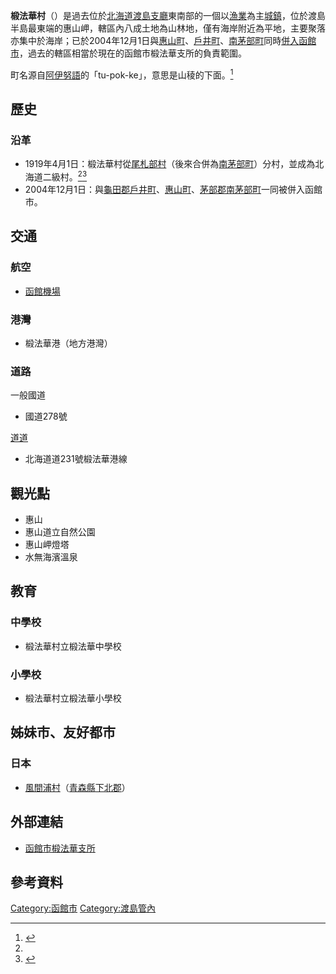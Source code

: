 {{日本町村 (廢除)
| 自治體名=椴法華
| 町村=村
| 町村章=
| 日文原名=椴法華村
| 平假名=とどほっけむら
| 羅馬字拼音=Todohokke-mura
| 都道府縣=北海道
| 廢除時間=2004年12月1日
| 廢除理由=[[編入合併|編入合併]]
| 廢除時處置=[[戶井町|戶井町]]、[[惠山町|惠山町]]、'''椴法華村'''、[[南茅部町|南茅部町]] → [[函館市|函館市]]
| 現在自治體=函館市
| 支廳=渡島支廳
| 郡=龜田郡
| 編號=01341-2
| 面積=24.92
| 邊界未定=
| 人口=1,536
| 統計時間=2004年11月30日
| 自治體=[[惠山町|惠山町]]、[[南茅部町|南茅部町]]
| 樹=[[冷杉|冷杉]]
| 花=[[杜鵑花|杜鵑花]]
| 鳥=
| 其他象徵物=
| 其他象徵=
| 郵遞區號=041-0611
| 所在地=龜田郡椴法華村字濱町156番地之1
| 電話號碼=138-86-2111
| 外部連結=
| 經度=
| 緯度=
| 地圖=
| 註記=
}}
'''椴法華村'''（{{jpn|j=椴法華村|hg=とどほっけむら|rm=Todohokke mura|f=y}}）是過去位於[[北海道|北海道]][[渡島支廳|渡島支廳]]東南部的一個以[[漁業|漁業]]為主[[城鎮|城鎮]]，位於渡島半島最東端的惠山岬，轄區內八成土地為山林地，僅有海岸附近為平地，主要聚落亦集中於海岸；已於2004年12月1日與[[惠山町|惠山町]]、[[戶井町|戶井町]]、[[南茅部町|南茅部町]]同時[[市町村合併|併入]][[函館市|函館市]]，過去的轄區相當於現在的函館市椴法華支所的負責範圍。

町名源自[[阿伊努語|阿伊努語]]的「tu-pok-ke」，意思是山稜的下面。<ref name="history">{{Cite web| publisher=函館市政府| title=椴法華的歷史| url=http://www.city.hakodate.hokkaido.jp/todohokke/html/history01.htm| accessdate=2007年12月31日| language=ja| deadurl=yes| archiveurl=https://web.archive.org/web/20061005235613/http://www.city.hakodate.hokkaido.jp/todohokke/html/history01.htm| archivedate=2006年10月5日}}</ref>

==歷史==
===沿革===
* 1919年4月1日：椴法華村從[[尾札部村|尾札部村]]（後來合併為[[南茅部町|南茅部町]]）分村，並成為北海道二級村。<ref name="history"/><ref>{{Cite web|url=http://homepage1.nifty.com/ishato/tiri/sityoson/01hokkai/01_hokkai11.htm#osima |title=市町村的變遷 - 北海道［道央・道南］ |publisher=ISSIE |accessdate=2008年3月17日 |language=ja |deadurl=yes |archiveurl=https://web.archive.org/web/20090930122953/http://homepage1.nifty.com/ishato/tiri/sityoson/01hokkai/01_hokkai11.htm |archivedate=2009年9月30日 }}</ref>
* 2004年12月1日：與[[龜田郡|龜田郡]][[戶井町|戶井町]]、[[惠山町|惠山町]]、[[茅部郡|茅部郡]][[南茅部町|南茅部町]]一同被併入函館市。

==交通==
===航空===
* [[函館機場|函館機場]]

===港灣===
* 椴法華港（地方港灣）

===道路===
;一般國道
* 國道278號
;[[都道府縣道|道道]]
* 北海道道231號椴法華港線

==觀光點==
* 惠山
* 惠山道立自然公園
* 惠山岬燈塔
* 水無海濱溫泉

==教育==
===中學校===
* 椴法華村立椴法華中學校

===小學校===
* 椴法華村立椴法華小學校

==姊妹市、友好都市==
===日本===
* [[風間浦村|風間浦村]]（[[青森縣|青森縣]][[下北郡|下北郡]]）

==外部連結==
* {{Ja icon}}[https://web.archive.org/web/20080101063942/http://www.city.hakodate.hokkaido.jp/todohokke/ 函館市椴法華支所]

==參考資料==
<div class="references-small">
<references />

{{渡島支廳}}

[[Category:函館市|Category:函館市]]
[[Category:渡島管內|Category:渡島管內]]